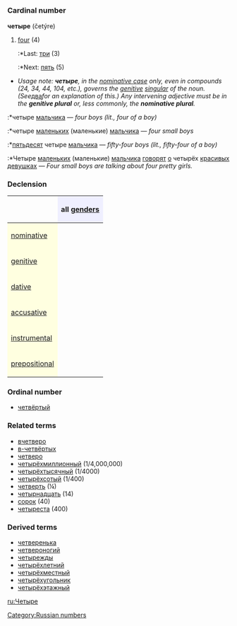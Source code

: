 =={{ru}}==
[[Category:Russian numbers]]
=== Cardinal number ===
'''четыре''' (četýre)

#[[four]] (4)
#:*Last: [[три]] (3)
#:*Next: [[пять]] (5)

*''Usage note: '''''четыре''''', in the [[nominative case]] only, even in compounds (24, 34, 44, 104, etc.), governs the [[genitive]] [[singular]] of the noun. (See ''[[два]]'' for an explanation of this.) Any intervening adjective must be in the '''genitive plural''' or, less commonly, the '''nominative plural'''.''
:*четыре [[мальчик|мальчика]] — ''four boys (lit., four of a boy)''
:*четыре [[маленький|маленьких]] (маленькие) [[мальчик|мальчика]] — ''four small boys''
:*[[пятьдесят]] четыре [[мальчик|мальчика]] — ''fifty-four boys (lit., fifty-four of a boy)''
:*Четыре [[маленький|маленьких]] (маленькие) [[мальчик|мальчика]] [[говорить|говорят]] [[о]] четырёх [[красивый|красивых]] [[девушка|девушках]] — ''Four small boys are talking about four pretty girls.''

===Declension===
{| border="1" cellpadding="4" cellspacing="0"
!
! style="background-color: #EFEFFF" align="center"|all [[gender]]s
|-
! style="background-color: #FFFFE0" align="left"|[[nominative case|nominative]]
| align="center"|{{Unicode|четы́ре}}
|-
! style="background-color: #FFFFE0" align="left"|[[genitive case|genitive]]
| align="center"|{{Unicode|четырёх}}
|-
! style="background-color: #FFFFE0" align="left"|[[dative case|dative]]
| align="center"|{{Unicode|четырём}}
|-
! style="background-color: #FFFFE0" align="left"|[[accusative case|accusative]]
| align="center"|{{Unicode|четы́ре, четырёх}}
|-
! style="background-color: #FFFFE0" align="left"|[[instrumental case|instrumental]]
| align="center"|{{Unicode|четырьмя́}}
|-
! style="background-color: #FFFFE0" align="left"|[[prepositional case|prepositional]]
| align="center"|{{Unicode|о четырёх}}
|}

===Ordinal number===
*[[четвёртый]]

===Related terms===
*[[вчетверо]]
*[[в-четвёртых]]
*[[четверо]]
*[[четырёхмиллионный]] (1/4,000,000)
*[[четырёхтысячный]] (1/4000)
*[[четырёхсотый]] (1/400)
*[[четверть]] (¼)
*[[четырнадцать]] (14)
*[[сорок]] (40)
*[[четыреста]] (400)

===Derived terms===
*[[четверенька]]
*[[четвероногий]]
*[[четырежды]]
*[[четырёхлетний]]
*[[четырёхместный]]
*[[четырёхугольник]]
*[[четырёхэтажный]]

[[ru:Четыре]]